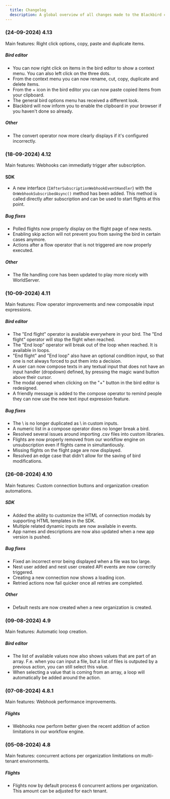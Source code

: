 ```yaml
---
  title: Changelog
  description: A global overview of all changes made to the Blackbird core platform
---
```

### (24-09-2024) 4.13

Main features: Right click options, copy, paste and duplicate items.

##### Bird editor
- You can now right click on items in the bird editor to show a context menu. You can also left click on the three dots.
- From the context menu you can now rename, cut, copy, duplicate and delete items.
- From the + icon in the bird editor you can now paste copied items from your clipboard.
- The general bird options menu has received a different look.
- Blackbird will now inform you to enable the clipboard in your browser if you haven't done so already.

##### Other
- The convert operator now more clearly displays if it's configured incorrectly.

### (18-09-2024) 4.12

Main features: Webhooks can immediatly trigger after subscription.

#### SDK
- A new interface (`IAfterSubscriptionWebhookEventHandler`) with the `OnWebhookSubscribedAsync()` method has been added. This method is called directly after subscription and can be used to start flights at this point.

##### Bug fixes
- Polled flights now properly display on the flight page of new nests.
- Enabling skip action will not prevent you from saving the bird in certain cases anymore.
- Actions after a flow operator that is not triggered are now properly executed.

##### Other
- The file handling core has been updated to play more nicely with WorldServer.

### (10-09-2024) 4.11

Main features: Flow operator improvements and new composable input expressions.

##### Bird editor
- The "End flight" operator is available everywhere in your bird. The "End flight" operator will stop the flight when reached.
- The "End loop" operator will break out of the loop when reached. It is available in loops.
- "End flight" and "End loop" also have an optional condition input, so that one is not always forced to put them into a decision.
- A user can now compose texts in any textual input that does not have an input handler (dropdown) defined, by pressing the magic wand button above their cursor.
- The modal opened when clicking on the "+" button in the bird editor is redesigned.
- A friendly message is added to the compose operator to remind people they can now use the new text input expression feature.

##### Bug fixes
- The \ is no longer duplicated as \\ in custom inputs.
- A numeric list in a compose operator does no longer break a bird.
- Resolved several issues around importing .csv files into custom libraries.
- Flights are now properly removed from our workflow engine on unsubscription even if flights came in simultantiously.
- Missing flights on the flight page are now displayed.
- Resolved an edge case that didn't allow for the saving of bird modifications.

### (26-08-2024) 4.10 

Main features: Custom connection buttons and organization creation automations.

##### SDK
- Added the ability to customize the HTML of connection modals by supporting HTML templates in the SDK.
- Multiple related dynamic inputs are now available in events.
- App names and descriptions are now also updated when a new app version is pushed.

##### Bug fixes
- Fixed an incorrect error being displayed when a file was too large.
- Nest user added and nest user created API events are now correctly triggered.
- Creating a new connection now shows a loading icon.
- Retried actions now fail quicker once all retries are completed.

##### Other
- Default nests are now created when a new organization is created.

### (09-08-2024) 4.9 

Main features: Automatic loop creation.

##### Bird editor
- The list of available values now also shows values that are part of an array. F.e. when you can input a file, but a list of files is outputed by a previous action, you can still select this value.
- When selecting a value that is coming from an array, a loop will automatically be added around the action.

### (07-08-2024) 4.8.1 

Main features: Webhook performance improvements.

##### Flights
- Webhooks now perform better given the recent addition of action limitations in our workflow engine.

### (05-08-2024) 4.8 

Main features: concurrent actions per organization limitations on multi-tenant environments.

##### Flights
- Flights now by default process 6 concurrent actions per organization. This amount can be adjusted for each tenant.